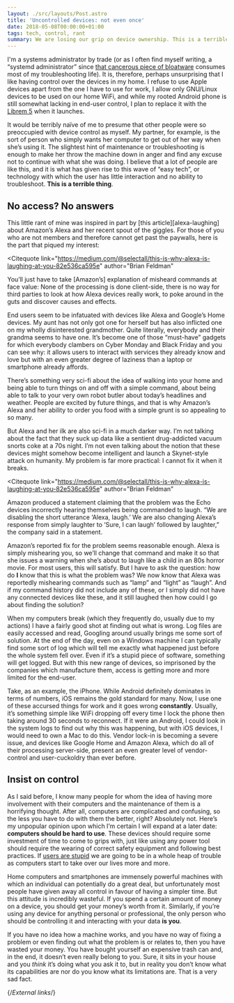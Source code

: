 ```yaml
---
layout: ./src/layouts/Post.astro
title: 'Uncontrolled devices: not even once'
date: 2018-05-08T00:00:00+01:00
tags: tech, control, rant
summary: We are losing our grip on device ownership. This is a terrible thing.
---
```



I'm a systems administrator by trade (or as I often find myself writing, a “systemd administrator” since [that cancerous piece of bloatware][without-systemd] consumes most of my troubleshooting life). It is, therefore, perhaps unsurprising that I like having control over the devices in my home. I refuse to use Apple devices apart from the one I have to use for work, I allow only GNU/Linux devices to be used on our home WiFi, and while my rooted Android phone is still somewhat lacking in end-user control, I plan to replace it with the [Librem 5][librem-5] when it launches.

It would be terribly naïve of me to presume that other people were so preoccupied with device control as myself. My partner, for example, is the sort of person who simply wants her computer to get out of her way when she’s using it. The slightest hint of maintenance or troubleshooting is enough to make her throw the machine down in anger and find any excuse not to continue with what she was doing. I believe that a lot of people are like this, and it is what has given rise to this wave of “easy tech”, or technology with which the user has little interaction and no ability to troubleshoot. **This is a terrible thing**.

## No access? No answers

This little rant of mine was inspired in part by [this article][alexa-laughing] about Amazon’s Alexa and her recent spout of the giggles. For those of you who are not members and therefore cannot get past the paywalls, here is the part that piqued my interest:

<Citequote
   link="https://medium.com/@selectall/this-is-why-alexa-is-laughing-at-you-82e536ca595e"
   author="Brian Feldman"
>
You’ll just have to take [Amazon’s] explanation of misheard commands at face value: None of the processing is done client-side, there is no way for third parties to look at how Alexa devices really work, to poke around in the guts and discover causes and effects.
</Citequote>

End users seem to be infatuated with devices like Alexa and Google’s Home devices. My aunt has not only got one for herself but has also inflicted one on my wholly disinterested grandmother. Quite literally, everybody and their grandma seems to have one. It’s become one of those “must-have” gadgets for which everybody clambers on Cyber Monday and Black Friday and you can see why: it allows users to interact with services they already know and love but with an even greater degree of laziness than a laptop or smartphone already affords.

There’s something very sci-fi about the idea of walking into your home and being able to turn things on and off with a simple command, about being able to talk to your very own robot butler about today’s headlines and weather. People are excited by future things, and that is why Amazon’s Alexa and her ability to order you food with a simple grunt is so appealing to so many.

But Alexa and her ilk are also sci-fi in a much darker way. I’m not talking about the fact that they suck up data like a sentient drug-addicted vacuum snorts coke at a 70s night. I’m not even talking about the notion that these devices might somehow become intelligent and launch a Skynet-style attack on humanity. My problem is far more practical: I cannot fix it when it breaks.

<Citequote
   link="https://medium.com/@selectall/this-is-why-alexa-is-laughing-at-you-82e536ca595e"
   author="Brian Feldman"
>
Amazon produced a statement claiming that the problem was the Echo devices incorrectly hearing themselves being commanded to laugh. “We are disabling the short utterance ‘Alexa, laugh.’ We are also changing Alexa’s response from simply laughter to ‘Sure, I can laugh’ followed by laughter,” the company said in a statement.
</Citequote>

Amazon’s reported fix for the problem seems reasonable enough. Alexa is simply mishearing you, so we’ll change that command and make it so that she issues a warning when she’s about to laugh like a child in an 80s horror movie. For most users, this will satisfy. But I have to ask the question: how do **I** know that this is what the problem was? We now know that Alexa was reportedly mishearing commands such as “lamp” and “light” as “laugh”. And if my command history did not include any of these, or I simply did not have any connected devices like these, and it still laughed then how could I go about finding the solution?

When my computers break (which they frequently do, usually due to my actions) I have a fairly good shot at finding out what is wrong. Log files are easily accessed and read, Googling around usually brings me some sort of solution. At the end of the day, even on a Windows machine I can typically find some sort of log which will tell me exactly what happened just before the whole system fell over. Even if it’s a stupid piece of software, something will get logged. But with this new range of devices, so imprisoned by the companies which manufacture them, access is getting more and more limited for the end-user.

Take, as an example, the iPhone. While Android definitely dominates in terms of numbers, iOS remains the gold standard for many. Now, I use one of these accursed things for work and it goes wrong **constantly**. Usually, it’s something simple like WiFi dropping off every time I lock the phone then taking around 30 seconds to reconnect. If it were an Android, I could look in the system logs to find out why this was happening, but with iOS devices, I would need to own a Mac to do this. Vendor lock-in is becoming a severe issue, and devices like Google Home and Amazon Alexa, which do all of their processing server-side, present an even greater level of vendor-control and user-cuckoldry than ever before.

## Insist on control

As I said before, I know many people for whom the idea of having more involvement with their computers and the maintenance of them is a horrifying thought. After all, computers are complicated and confusing, so the less you have to do with them the better, right? Absolutely not. Here’s my unpopular opinion upon which I’m certain I will expand at a later date: **computers should be hard to use**. These devices should require some investment of time to come to grips with, just like using any power tool should require the wearing of correct safety equipment and following best practices. If [users are stupid][users-stupid] we are going to be in a whole heap of trouble as computers start to take over our lives more and more.

Home computers and smartphones are immensely powerful machines with which an individual can potentially do a great deal, but unfortunately most people have given away all control in favour of having a simpler time. But this attitude is incredibly wasteful. If you spend a certain amount of money on a device, you should get your money’s worth from it. Similarly, if you’re using any device for anything personal or professional, the only person who should be controlling it and interacting with your data **is you**.

If you have no idea how a machine works, and you have no way of fixing a problem or even finding out what the problem is or relates to, then you have wasted your money. You have bought yourself an expensive trash can and, in the end, it doesn’t even really belong to you. Sure, it sits in your house and you _think_ it’s doing what you ask it to, but in reality you don’t know what its capabilities are nor do you know what its limitations are. That is a very sad fact.

{/*External links*/}

[alex-laughing]: https://medium.com/@selectall/this-is-why-alexa-is-laughing-at-you-82e536ca595e
[librem-5]: https://puri.sm/shop/librem-5/
[users-stupid]: https://www.over-yonder.net/~fullermd/rants/winstupid/1
[without-systemd]: http://without-systemd.org/wiki/index.php/Main_Page
